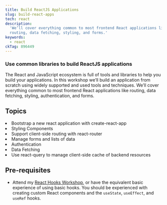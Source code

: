```yaml
---
title: Build ReactJS Applications
slug: build-react-apps
tech: react
description:
  'We’ll cover everything common to most frontend React applications like
  routing, data fetching, styling, and forms.'
keywords:
  - react
ckTag: 896449
---
```



### Use common libraries to build ReactJS applications

The React and JavaScript ecosystem is full of tools and libraries to help you
build your applications. In this workshop we’ll build an application from
scratch using widely supported and used tools and techniques. We’ll cover
everything common to most frontend React applications like routing, data
fetching, styling, authentication, and forms.

## Topics

<List>
  <Li check>Bootstrap a new react application with create-react-app</Li>
  <Li check>Styling Components</Li>
  <Li check>Support client-side routing with react-router</Li>
  <Li check>Manage forms and lists of data</Li>
  <Li check>Authentication</Li>
  <Li check>Data Fetching</Li>
  <Li check>
    Use react-query to manage client-side cache of backend resources
  </Li>
</List>

## Pre-requisites

- Attend my [React Hooks Workshop](/workshops/advanced-react-hooks), or have the
  equivalent basic experience of using basic hooks. You should be experienced
  with creating custom React components and the `useState`, `useEffect`, and
  `useRef` hooks.
